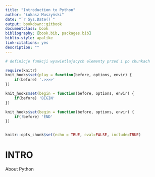 ```yaml
--- 
title: "Introduction to Python"
author: "Łukasz Muszyński"
date: "`r Sys.Date()`"
output: bookdown::gitbook
documentclass: book
bibliography: [book.bib, packages.bib]
biblio-style: apalike
link-citations: yes
description: ""
---
```





```r

# definicje funkcji wyswietlajacych elementy przed i po chunkach

require(knitr)
knit_hooks$set(play = function(before, options, envir) {
    if(before) '.>>>>'
})

knit_hooks$set(begin = function(before, options, envir) {
    if(before) 'BEGIN'
})

knit_hooks$set(begin = function(before, options, envir) {
    if(!before) 'END'
})


knitr::opts_chunk$set(echo = TRUE, eval=FALSE, include=TRUE)


```



# INTRO

About Python
